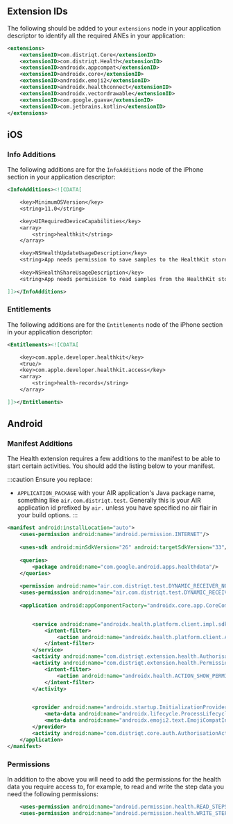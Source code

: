 
## Extension IDs

The following should be added to your `extensions` node in your application descriptor to identify all the required ANEs in your application:

```xml
<extensions>
	<extensionID>com.distriqt.Core</extensionID>
	<extensionID>com.distriqt.Health</extensionID>
	<extensionID>androidx.appcompat</extensionID>
	<extensionID>androidx.core</extensionID>
	<extensionID>androidx.emoji2</extensionID>
	<extensionID>androidx.healthconnect</extensionID>
	<extensionID>androidx.vectordrawable</extensionID>
	<extensionID>com.google.guava</extensionID>
	<extensionID>com.jetbrains.kotlin</extensionID>
</extensions>
```



## iOS 


### Info Additions 


The following additions are for the `InfoAdditions` node of the iPhone section in your application descriptor:

```xml
<InfoAdditions><![CDATA[

	<key>MinimumOSVersion</key>
	<string>11.0</string>

	<key>UIRequiredDeviceCapabilities</key>
	<array>
		<string>healthkit</string>
	</array>

	<key>NSHealthUpdateUsageDescription</key>
	<string>App needs permission to save samples to the HealthKit store</string>
	
	<key>NSHealthShareUsageDescription</key>
	<string>App needs permission to read samples from the HealthKit store</string>

]]></InfoAdditions>
```


### Entitlements

The following additions are for the `Entitlements` node of the iPhone section in your application descriptor:

```xml
<Entitlements><![CDATA[

	<key>com.apple.developer.healthkit</key>
	<true/>
	<key>com.apple.developer.healthkit.access</key>
	<array>
		<string>health-records</string>
	</array>

]]></Entitlements>
```



## Android 

### Manifest Additions

The Health extension requires a few additions to the manifest to be able to start certain activities. You should add the listing below to your manifest.

:::caution
Ensure you replace:
-  `APPLICATION_PACKAGE` with your AIR application's Java package name, something like `air.com.distriqt.test`. Generally this is your AIR application id prefixed by `air.` unless you have specified no air flair in your build options.
:::


```xml
<manifest android:installLocation="auto">
	<uses-permission android:name="android.permission.INTERNET"/>
	
	<uses-sdk android:minSdkVersion="26" android:targetSdkVersion="33"/>
	
	<queries>
		<package android:name="com.google.android.apps.healthdata"/>
	</queries>
	
	<permission android:name="air.com.distriqt.test.DYNAMIC_RECEIVER_NOT_EXPORTED_PERMISSION" android:protectionLevel="signature"/>
	<uses-permission android:name="air.com.distriqt.test.DYNAMIC_RECEIVER_NOT_EXPORTED_PERMISSION"/>
	
	<application android:appComponentFactory="androidx.core.app.CoreComponentFactory">


		<service android:name="androidx.health.platform.client.impl.sdkservice.HealthDataSdkService" android:enabled="true" android:exported="true">
			<intent-filter>
				<action android:name="androidx.health.platform.client.ACTION_BIND_SDK_SERVICE"/>
			</intent-filter>
		</service>
		<activity android:name="com.distriqt.extension.health.AuthorisationActivity" android:enabled="true" android:exported="true" android:theme="@style/Theme.AppCompat.Light"/>
		<activity android:name="com.distriqt.extension.health.PermissionsRationaleActivity" android:enabled="true" android:exported="true" android:theme="@style/Theme.AppCompat.Light">
			<intent-filter>
				<action android:name="androidx.health.ACTION_SHOW_PERMISSIONS_RATIONALE"/>
			</intent-filter>
		</activity>


		<provider android:name="androidx.startup.InitializationProvider" android:authorities="air.com.distriqt.test.androidx-startup" android:exported="false">
			<meta-data android:name="androidx.lifecycle.ProcessLifecycleInitializer" android:value="androidx.startup"/>
			<meta-data android:name="androidx.emoji2.text.EmojiCompatInitializer" android:value="androidx.startup"/>
		</provider>
		<activity android:name="com.distriqt.core.auth.AuthorisationActivity" android:exported="false" android:theme="@android:style/Theme.Translucent.NoTitleBar"/>
	</application>
</manifest>
```


### Permissions 

In addition to the above you will need to add the permissions for the health data you require access to, for example, to read and write the step data you need the following permissions:


```xml
	<uses-permission android:name="android.permission.health.READ_STEPS"/>
	<uses-permission android:name="android.permission.health.WRITE_STEPS"/>
```




